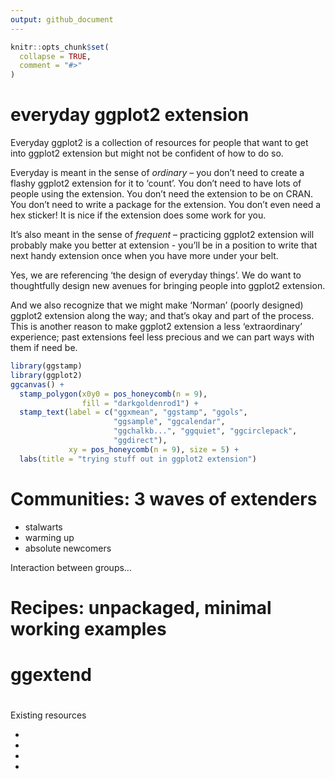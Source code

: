 ```yaml
---
output: github_document
---
```


<!-- README.md is generated from README.Rmd. Please edit that file -->

```r
knitr::opts_chunk$set(
  collapse = TRUE,
  comment = "#>"
)
```

# everyday ggplot2 extension

<!-- badges: start -->
<!-- badges: end -->


Everyday ggplot2 is a collection of resources for people that want to get into ggplot2 extension but might not be confident of how to do so.

Everyday is meant in the sense of *ordinary* -- you don't need to create a flashy ggplot2 extension for it to 'count'. You don't need to have lots of people using the extension. You don't need the extension to be on CRAN. You don't need to write a package for the extension. You don't even need a hex sticker! It is nice if the extension does some work for you.

It's also meant in the sense of *frequent* -- practicing ggplot2 extension will probably make you better at extension - you'll be in a position to write that next handy extension once when you have more under your belt.

Yes, we are referencing 'the design of everyday things'. We do want to thoughtfully design new avenues for bringing people into ggplot2 extension.  

And we also recognize that we might make 'Norman' (poorly designed) ggplot2 extension along the way; and that's okay and part of the process. This is another reason to make ggplot2 extension a less 'extraordinary' experience; past extensions feel less precious and we can part ways with them if need be. 

```r
library(ggstamp)
library(ggplot2)
ggcanvas() + 
  stamp_polygon(x0y0 = pos_honeycomb(n = 9), 
                fill = "darkgoldenrod1") + 
  stamp_text(label = c("ggxmean", "ggstamp", "ggols", 
                       "ggsample", "ggcalendar", 
                       "ggchalkb...", "ggquiet", "ggcirclepack",
                       "ggdirect"), 
             xy = pos_honeycomb(n = 9), size = 5) +
  labs(title = "trying stuff out in ggplot2 extension")

```

# Communities:  3 waves of extenders

- stalwarts 
- warming up 
- absolute newcomers

Interaction between groups...

# Recipes:  unpackaged, minimal working examples

# ggextend



#




Existing resources

-
-
-
-





